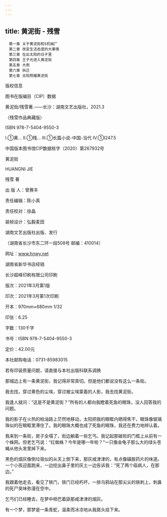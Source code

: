 ```yaml
---
---
---
```

title: 黄泥街 - 残雪
---


```
　第一章 关于黄泥街和S机械厂
　第二章 改变生活态度的大事情
　第三章 在出太阳的日子里
　第四章 王子光进入黄泥街
　第五章 大雨
　第六章 拆迁
　第七章 太阳照耀黄泥街
```



版权信息


图书在版编目（CIP）数据

黄泥街/残雪著.——长沙：湖南文艺出版社，2021.3

（残雪作品典藏版）

ISBN 978-7-5404-9550-3

Ⅰ.①黄… Ⅱ.①残… Ⅲ.①长篇小说-中国-当代 Ⅳ.①I247.5

中国版本图书馆CIP数据核字（2020）第267932号





黄泥街

HUANGNI JIE

残雪 著

出 版 人：曾赛丰

责任编辑：陈小真

责任校对：徐晶

装帧设计：弘毅麦田

湖南文艺出版社出版、发行

（湖南省长沙市东二环一段508号 邮编：410014）

网址：www.hnwy.net

湖南省新华书店经销

长沙超峰印刷有限公司印刷

版次：2021年3月第1版

印次：2021年3月第1次印刷

开本：970mm×680mm 1/32

印张：6.25

字数：130千字

书号：ISBN 978-7-5404-9550-3

定价：42.00元

本社邮购电话：0731-85983015

若有印装质量问题，请直接与本社出版科联系调换








那城边上有一条黄泥街，我记得非常真切。但是他们都说没有这么一条街。

我去找，穿过黄色的尘埃，穿过被尘埃蒙着的人影，我去找黄泥街。

我逢人就问：“这是不是黄泥街？”所有的人都向我瞪着死鱼的眼珠，没人回答我的问题。

我的影子在火热的柏油路上茫然地移动，太阳把我的眼眶内晒得焦干，眼珠像玻璃珠似的在眼眶里滞住了。我的眼珠大概也成了死鱼的眼珠，我还在费力地辨认着。

我来到一条街，房子全塌了，街边躺着一些乞丐。我记起那破败的门框上从前有一个蛛网。但老乞丐说：“红蜘蛛？今年是哪一年啦？”一只像金龟子那么大的绿头苍蝇从他头发里掉下来。

黑色的烟灰像倒垃圾似的从天上倒下来，那灰咸津津的，有点像磺胺药片的味道。一个小孩迎面跑来，一边挖出鼻子里的灰土一边告诉我：“死了两个癌病人，在那边。”

我跟着他走去，看见了铁门，铁门已经朽坏，一排乌鸦站在那尖尖的铁刺上，刺鼻的死尸臭味弥漫在空中。

乞丐们已经睡去，在梦中咂巴着舔那咸津津的烟灰。

有一个梦，那梦是一条青蛇，温柔而冰凉地从我肩头挂下来。